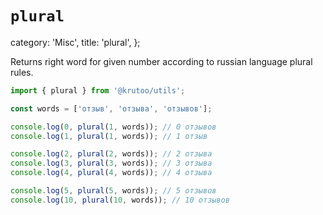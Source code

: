 # `plural`

  category: 'Misc',
  title: 'plural',
};

Returns right word for given number according to russian language plural rules.

```js
import { plural } from '@krutoo/utils';

const words = ['отзыв', 'отзыва', 'отзывов'];

console.log(0, plural(1, words)); // 0 отзывов
console.log(1, plural(1, words)); // 1 отзыв

console.log(2, plural(2, words)); // 2 отзыва
console.log(3, plural(3, words)); // 3 отзыва
console.log(4, plural(4, words)); // 4 отзыва

console.log(5, plural(5, words)); // 5 отзывов
console.log(10, plural(10, words)); // 10 отзывов
```

